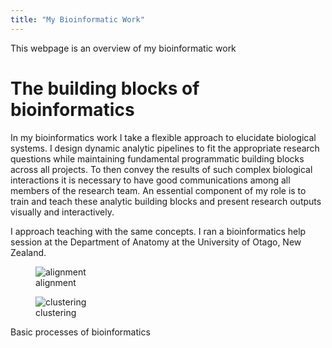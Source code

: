 ```yaml
---
title: "My Bioinformatic Work"
---
```


This webpage is an overview of my bioinformatic work





# The building blocks of bioinformatics 

In my bioinformatics work I take a flexible approach to elucidate biological systems. I design dynamic analytic pipelines to fit the appropriate research questions while maintaining fundamental programmatic building blocks across all projects. To then convey the results of such complex biological interactions it is necessary to have good communications among all members of the research team. An essential component of my role is to train and teach these analytic building blocks and present research outputs visually and interactively.

I approach teaching with the same concepts. I ran a bioinformatics help session at the Department of Anatomy at the University of Otago, New Zealand. 

::: {#fig-blocks layout-ncol=2}

![alignment](images/alignment.png){#fig-alignment}

![clustering](images/uparse.jpg){#fig-clustering}

Basic processes of bioinformatics
:::



